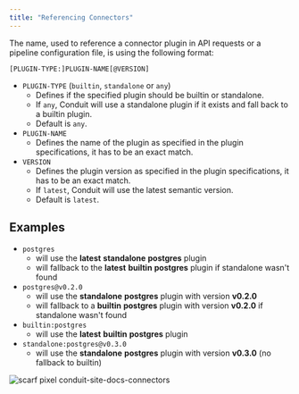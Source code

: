 ```yaml
---
title: "Referencing Connectors"
---
```


The name, used to reference a connector plugin in API requests or a pipeline
configuration file, is using the following format:

`[PLUGIN-TYPE:]PLUGIN-NAME[@VERSION]`

- `PLUGIN-TYPE` (`builtin`, `standalone` or `any`)
  - Defines if the specified plugin should be builtin or standalone.
  - If `any`, Conduit will use a standalone plugin if it exists and fall back to
    a builtin plugin.
  - Default is `any`.
- `PLUGIN-NAME`
  - Defines the name of the plugin as specified in the plugin specifications, it
    has to be an exact match.
- `VERSION`
  - Defines the plugin version as specified in the plugin specifications, it has
    to be an exact match.
  - If `latest`, Conduit will use the latest semantic version.
  - Default is `latest`.

## Examples

- `postgres`
  - will use the **latest** **standalone** **postgres** plugin
  - will fallback to the **latest** **builtin** **postgres** plugin if
    standalone wasn't found
- `postgres@v0.2.0`
  - will use the **standalone** **postgres** plugin with version **v0.2.0**
  - will fallback to a **builtin** **postgres** plugin with version **v0.2.0**
    if standalone wasn't found
- `builtin:postgres`
  - will use the **latest** **builtin** **postgres** plugin
- `standalone:postgres@v0.3.0`
  - will use the **standalone** **postgres** plugin with version **v0.3.0** (no
    fallback to builtin)

![scarf pixel conduit-site-docs-connectors](https://static.scarf.sh/a.png?x-pxid=2fa824d7-fd94-4cf9-a5c8-ea63c9860213)